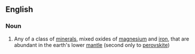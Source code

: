 ==English==

===Noun===
{{en-noun}}

#{{geology}} Any of a class of [[mineral]]s, mixed oxides of [[magnesium]] and [[iron]], that are abundant in the earth's lower [[mantle]] (second only to [[perovskite]])